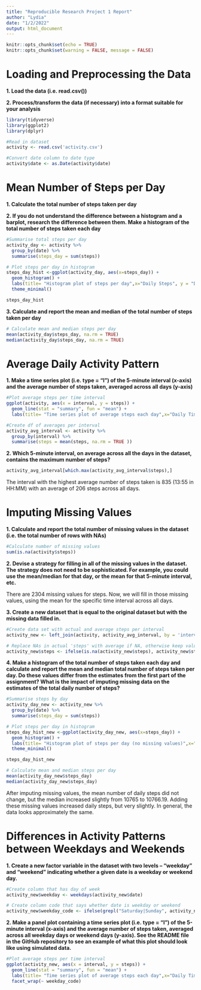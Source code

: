 ```yaml
---
title: "Reproducible Research Project 1 Report"
author: "Lydia"
date: "1/2/2022"
output: html_document
---
```


```r
knitr::opts_chunk$set(echo = TRUE)
knitr::opts_chunk$set(warning = FALSE, message = FALSE) 
```

# Loading and Preprocessing the Data

**1. Load the data (i.e. \color{red}{\verb|read.csv()|}read.csv()) **

**2. Process/transform the data (if necessary) into a format suitable for your analysis**

```r
library(tidyverse)
library(ggplot2)
library(dplyr)

#Read in dataset
activity <- read.csv('activity.csv')

#Convert date column to date type
activity$date <- as.Date(activity$date)

```

# Mean Number of Steps per Day

**1. Calculate the total number of steps taken per day**

**2. If you do not understand the difference between a histogram and a barplot, research the difference between them. Make a histogram of the total number of steps taken each day**

```r

#Summarise total steps per day
activity_day <- activity %>%
  group_by(date) %>%
  summarise(steps_day = sum(steps))

# Plot steps per day in histogram
steps_day_hist <-ggplot(activity_day, aes(x=steps_day)) + 
  geom_histogram() +
  labs(title= "Histogram plot of steps per day",x="Daily Steps", y = "Density") +
  theme_minimal()

steps_day_hist
```

**3. Calculate and report the mean and median of the total number of steps taken per day**

```r
# Calculate mean and median steps per day
mean(activity_day$steps_day, na.rm = TRUE)
median(activity_day$steps_day, na.rm = TRUE)
```

# Average Daily Activity Pattern

**1. Make a time series plot (i.e. \color{red}{\verb|type = "l"|}type = "l") of the 5-minute interval (x-axis) and the average number of steps taken, averaged across all days (y-axis)**

```r
#Plot average steps per time interval
ggplot(activity, aes(x = interval, y = steps)) +
  geom_line(stat = "summary", fun = "mean") +
  labs(title= "Time series plot of average steps each day",x="Daily Time Intervals (every 5 minutes)", y = "Steps Taken") 

#Create df of averages per interval
activity_avg_interval <- activity %>%
  group_by(interval) %>%
  summarise(steps = mean(steps, na.rm = TRUE ))
```

**2. Which 5-minute interval, on average across all the days in the dataset, contains the maximum number of steps?**

```r
activity_avg_interval[which.max(activity_avg_interval$steps),]
```

The interval with the highest average number of steps taken is 835 (13:55 in HH:MM) with an average of 206 steps across all days.  

# Imputing Missing Values

**1. Calculate and report the total number of missing values in the dataset (i.e. the total number of rows with \color{red}{\verb|NA|}NAs)**

```r

#Calculate number of missing values
sum(is.na(activity$steps))

```

**2. Devise a strategy for filling in all of the missing values in the dataset. The strategy does not need to be sophisticated. For example, you could use the mean/median for that day, or the mean for that 5-minute interval, etc.** 

There are 2304 missing values for steps. Now, we will fill in those missing values, using the mean for the specific time interval across all days.  

**3. Create a new dataset that is equal to the original dataset but with the missing data filled in.**  

```r
#Create data set with actual and average steps per interval
activity_new <- left_join(activity, activity_avg_interval, by = 'interval', suffix = c("", "_avg")) 

# Replace NAs in actual 'steps' with average if NA, otherwise keep value
activity_new$steps <- ifelse(is.na(activity_new$steps), activity_new$steps_avg, activity_new$steps)
```

**4. Make a histogram of the total number of steps taken each day and calculate and report the mean and median total number of steps taken per day. Do these values differ from the estimates from the first part of the assignment? What is the impact of imputing missing data on the estimates of the total daily number of steps?**

```r

#Summarise steps by day
activity_day_new <- activity_new %>%
  group_by(date) %>%
  summarise(steps_day = sum(steps))

# Plot steps per day in histogram
steps_day_hist_new <-ggplot(activity_day_new, aes(x=steps_day)) + 
  geom_histogram() +
  labs(title= "Histogram plot of steps per day (no missing values)",x="Daily Steps", y = "Density") +
  theme_minimal()

steps_day_hist_new

# Calculate mean and median steps per day
mean(activity_day_new$steps_day)
median(activity_day_new$steps_day)
```

After imputing missing values, the mean number of daily steps did not change, but the median increased slightly from 10765 to 10766.19. Adding these missing values increased daily steps, but very slightly. In general, the data looks approximately the same.

# Differences in Activity Patterns between Weekdays and Weekends

**1. Create a new factor variable in the dataset with two levels – “weekday” and “weekend” indicating whether a given date is a weekday or weekend day.**

```r
#Create column that has day of week 
activity_new$weekday <- weekdays(activity_new$date)

# Create column code that says whether date is weekday or weekend 
activity_new$weekday_code <- ifelse(grepl("Saturday|Sunday", activity_new$weekday), "Weekend", "Weekday")
```

**2. Make a panel plot containing a time series plot (i.e. \color{red}{\verb|type = "l"|}type = "l") of the 5-minute interval (x-axis) and the average number of steps taken, averaged across all weekday days or weekend days (y-axis). See the README file in the GitHub repository to see an example of what this plot should look like using simulated data.**

```r
#Plot average steps per time interval
ggplot(activity_new, aes(x = interval, y = steps)) +
  geom_line(stat = "summary", fun = "mean") +
  labs(title= "Time series plot of average steps each day",x="Daily Time Intervals (every 5 minutes)", y = "Steps Taken") + 
  facet_wrap(~ weekday_code)
```


